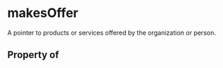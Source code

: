   

# makesOffer

A pointer to products or services offered by the organization or person.

## Property of



